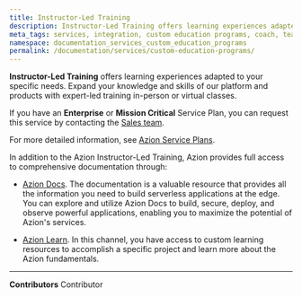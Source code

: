 ```yaml
---
title: Instructor-Led Training
description: Instructor-Led Training offers learning experiences adapted to your specific needs. Expand your knowledge and skills of our platform and products with expert-led training in-person or virtual classes.
meta_tags: services, integration, custom education programs, coach, teach, learn
namespace: documentation_services_custom_education_programs
permalink: /documentation/services/custom-education-programs/
---
```


**Instructor-Led Training** offers learning experiences adapted to your specific needs. Expand your knowledge and skills of our platform and products with expert-led training in-person or virtual classes.

If you have an **Enterprise** or **Mission Critical** Service Plan, you can request this service by contacting the [Sales team](https://www.azion.com/en/contact-sales/).

For more detailed information, see [Azion Service Plans](https://www.azion.com/en/pricing/#plans).

In addition to the Azion Instructor-Led Training, Azion provides full access to comprehensive documentation through:

- [Azion Docs](/en/documentation/). The documentation is a valuable resource that provides all the information you need to build serverless applications at the edge. You can explore and utilize Azion Docs to build, secure, deploy, and observe powerful applications, enabling you to maximize the potential of Azion's services.

- [Azion Learn](https://learn.azion.com/). In this channel, you have access to custom learning resources to accomplish a specific project and learn more about the Azion fundamentals.



---


**Contributors** <ContributorList>Contributor</ContributorList>
